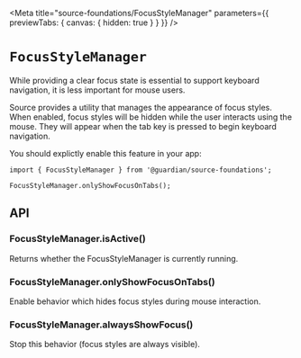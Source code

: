 
<Meta
	title="source-foundations/FocusStyleManager"
	parameters={{ previewTabs: { canvas: { hidden: true } } }}
/>

# `FocusStyleManager`

While providing a clear focus state is essential to support keyboard navigation, it is less important for mouse users.

Source provides a utility that manages the appearance of focus styles. When enabled, focus styles will be hidden while the user interacts using the mouse. They will appear when the tab key is pressed to begin keyboard navigation.

You should explictly enable this feature in your app:

```tsx
import { FocusStyleManager } from '@guardian/source-foundations';

FocusStyleManager.onlyShowFocusOnTabs();
```

## API

### FocusStyleManager.isActive()

Returns whether the FocusStyleManager is currently running.

### FocusStyleManager.onlyShowFocusOnTabs()

Enable behavior which hides focus styles during mouse interaction.

### FocusStyleManager.alwaysShowFocus()

Stop this behavior (focus styles are always visible).
